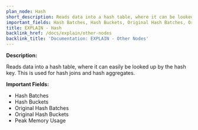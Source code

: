 ```yaml
---
plan_node: Hash
short_description: Reads data into a hash table, where it can be looked up by the hash key.
important_fields: Hash Batches, Hash Buckets, Original Hash Batches, Original Hash Buckets, Peak Memory Usage
title: EXPLAIN - Hash
backlink_href: /docs/explain/other-nodes
backlink_title: 'Documentation: EXPLAIN - Other Nodes'
---
```


**Description:**

Reads data into a hash table, where it can easily be looked up by the hash key. This is used for hash joins and hash aggregates.

**Important Fields:**

- Hash Batches
- Hash Buckets
- Original Hash Batches
- Original Hash Buckets
- Peak Memory Usage